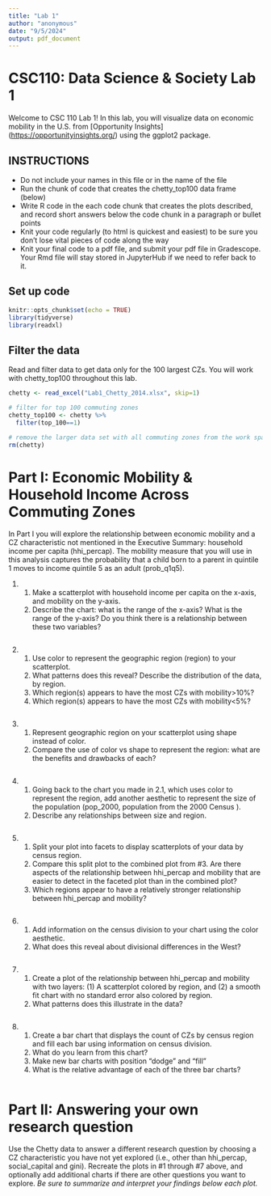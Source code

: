 ```yaml
---
title: "Lab 1"
author: "anonymous"
date: "9/5/2024"
output: pdf_document
---
```


# CSC110: Data Science & Society Lab 1

Welcome to CSC 110 Lab 1! In this lab, you will visualize data on economic mobility in the U.S. from [Opportunity Insights] (<https://opportunityinsights.org/>) using the ggplot2 package.

## INSTRUCTIONS

-   Do not include your names in this file or in the name of the file
-   Run the chunk of code that creates the chetty_top100 data frame (below)
-   Write R code in the each code chunk that creates the plots described, and record short answers below the code chunk in a paragraph or bullet points
-   Knit your code regularly (to html is quickest and easiest) to be sure you don't lose vital pieces of code along the way
-   Knit your final code to a pdf file, and submit your pdf file in Gradescope. Your Rmd file will stay stored in JupyterHub if we need to refer back to it.

## Set up code

```r
knitr::opts_chunk$set(echo = TRUE)
library(tidyverse)
library(readxl)
```

## Filter the data

Read and filter data to get data only for the 100 largest CZs. You will work with chetty_top100 throughout this lab.

```r
chetty <- read_excel("Lab1_Chetty_2014.xlsx", skip=1)

# filter for top 100 commuting zones
chetty_top100 <- chetty %>%
  filter(top_100==1)

# remove the larger data set with all commuting zones from the work space
rm(chetty)
```

# Part I: Economic Mobility & Household Income Across Commuting Zones

In Part I you will explore the relationship between economic mobility and a CZ characteristic not mentioned in the Executive Summary: household income per capita (hhi_percap). The mobility measure that you will use in this analysis captures the probability that a child born to a parent in quintile 1 moves to income quintile 5 as an adult (prob_q1q5).

1.  

    1.  Make a scatterplot with household income per capita on the x-axis, and mobility on the y-axis.
    2.  Describe the chart: what is the range of the x-axis? What is the range of the y-axis? Do you think there is a relationship between these two variables?

    ```r

    ```

2.  

    1.  Use color to represent the geographic region (region) to your scatterplot.
    2.  What patterns does this reveal? Describe the distribution of the data, by region.
    3.  Which region(s) appears to have the most CZs with mobility\>10%?
    4.  Which region(s) appears to have the most CZs with mobility\<5%?\

    ```r

    ```

3.  

    1.  Represent geographic region on your scatterplot using shape instead of color.
    2.  Compare the use of color vs shape to represent the region: what are the benefits and drawbacks of each?\

    ```r

    ```

4.  

    1.  Going back to the chart you made in 2.1, which uses color to represent the region, add another aesthetic to represent the size of the population (pop_2000, population from the 2000 Census ).
    2.  Describe any relationships between size and region.

    ```r

    ```

5.  

    1.  Split your plot into facets to display scatterplots of your data by census region.
    2.  Compare this split plot to the combined plot from #3. Are there aspects of the relationship between hhi_percap and mobility that are easier to detect in the faceted plot than in the combined plot?
    3.  Which regions appear to have a relatively stronger relationship between hhi_percap and mobility?\

    ```r

    ```

6.  

    1.  Add information on the census division to your chart using the color aesthetic.
    2.  What does this reveal about divisional differences in the West?

    ```r

    ```

7.  

    1.  Create a plot of the relationship between hhi_percap and mobility with two layers: (1) A scatterplot colored by region, and (2) a smooth fit chart with no standard error also colored by region.
    2.  What patterns does this illustrate in the data?\

    ```r

    ```

8.  

    1.  Create a bar chart that displays the count of CZs by census region and fill each bar using information on census division.
    2.  What do you learn from this chart?
    3.  Make new bar charts with position "dodge" and "fill"
    4.  What is the relative advantage of each of the three bar charts?

    ```r

    ```

# Part II: Answering your own research question

Use the Chetty data to answer a different research question by choosing a CZ characteristic you have not yet explored (i.e., other than hhi_percap, social_capital and gini). Recreate the plots in #1 through #7 above, and optionally add additional charts if there are other questions you want to explore. *Be sure to summarize and interpret your findings below each plot.*
